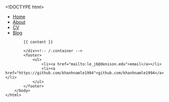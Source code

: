 <!DOCTYPE html>
	<html>
		<head>
			<title>{{ page.title }}</title>
			<!-- link to main stylesheet -->
			<link rel="stylesheet" type="text/css" href="/css/main.css">
		</head>
		<body>
			<nav>
	    		<ul>
	        		<li><a href="/">Home</a></li>
		        	<li><a href="/about">About</a></li>
	        		<li><a href="/cv">CV</a></li>
	        		<li><a href="/blog">Blog</a></li>
	    		</ul>
			</nav>
			<div class="container">
			
			{{ content }}
			
			</div><!-- /.container -->
			<footer>
	    		<ul>
	        		<li><a href="mailto:le_j6@denison.edu">email</a></li>
	        		<li><a href="https://github.com/khanhnamle1994">github.com/khanhnamle1994</a></li>
				</ul>
			</footer>
		</body>
	</html>